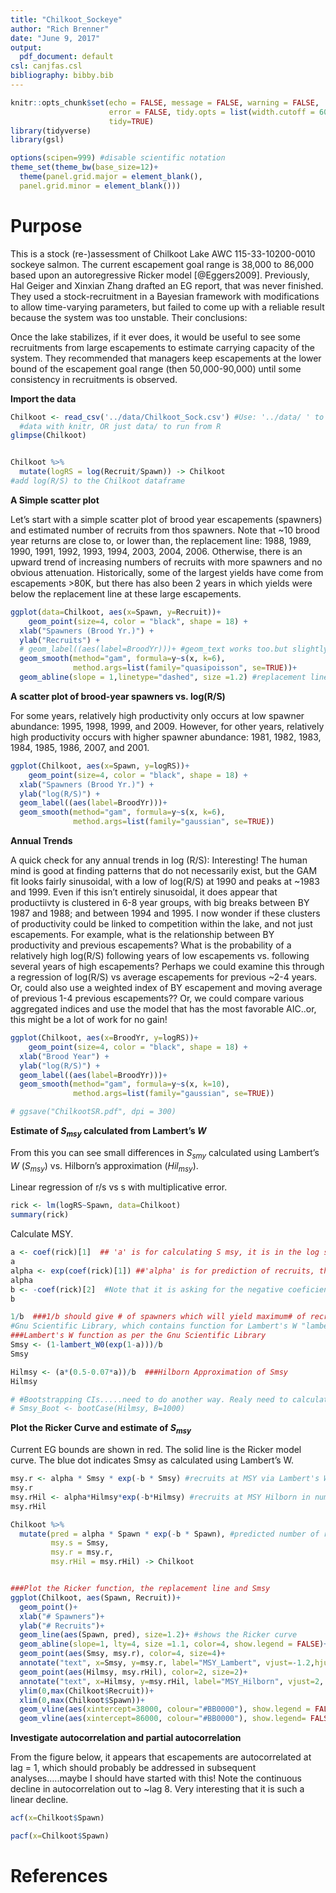 ```yaml
---
title: "Chilkoot_Sockeye"
author: "Rich Brenner"
date: "June 9, 2017"
output:
  pdf_document: default
csl: canjfas.csl
bibliography: bibby.bib
---
```


```r
knitr::opts_chunk$set(echo = FALSE, message = FALSE, warning = FALSE, 
                      error = FALSE, tidy.opts = list(width.cutoff = 60), 
                      tidy=TRUE)
library(tidyverse)
library(gsl)

options(scipen=999) #disable scientific notation
theme_set(theme_bw(base_size=12)+ 
  theme(panel.grid.major = element_blank(),
  panel.grid.minor = element_blank()))
```

# Purpose
This is a stock (re-)assessment of Chilkoot Lake AWC 115-33-10200-0010 sockeye salmon. The current escapement goal range is 38,000 to 86,000 based upon an autoregressive Ricker model [@Eggers2009]. Previously, Hal Geiger and Xinxian Zhang drafted an EG report, that was never finished. They used a stock-recruitment in a Bayesian framework with modifications to allow time-varying parameters, but failed to come up with a reliable result because the system was too unstable. Their conclusions:

Once the lake stabilizes, if it ever does, it would be useful to see some recruitments from large escapements to estimate carrying capacity of the system. They recommended that managers keep escapements at the lower bound of the escapement goal range (then 50,000-90,000) until some consistency in recruitments is observed.

**Import the data**

```r
Chilkoot <- read_csv('../data/Chilkoot_Sock.csv') #Use: '../data/ ' to grab 
  #data with knitr, OR just data/ to run from R
glimpse(Chilkoot)


Chilkoot %>% 
  mutate(logRS = log(Recruit/Spawn)) -> Chilkoot 
#add log(R/S) to the Chilkoot dataframe
```



**A Simple scatter plot**

Let's start with a simple scatter plot of brood year escapements (spawners) and estimated number of recruits from thos spawners. Note that ~10 brood year returns are close to, or lower than, the replacement line: 1988, 1989, 1990, 1991, 1992, 1993, 1994, 2003, 2004, 2006. Otherwise, there is an upward trend of increasing numbers of recruits with more spawners and no obvious attenuation. Historically, some of  the largest yields have come from escapements >80K, but there has also been 2 years in which yields were below the replacement line at these large escapements.

```r
ggplot(data=Chilkoot, aes(x=Spawn, y=Recruit))+
    geom_point(size=4, color = "black", shape = 18) +
  xlab("Spawners (Brood Yr.)") + 
  ylab("Recruits") +
  # geom_label((aes(label=BroodYr)))+ #geom_text works too.but slightly different.
  geom_smooth(method="gam", formula=y~s(x, k=6), 
              method.args=list(family="quasipoisson", se=TRUE))+
  geom_abline(slope = 1,linetype="dashed", size =1.2) #replacement line

```


**A scatter plot of brood-year spawners vs. log(R/S)**

For some years, relatively high productivity only occurs at low spawner abundance: 1995, 1998, 1999, and 2009. However, for other years, relatively high productivity occurs with higher spawner abundance: 1981, 1982, 1983, 1984, 1985, 1986, 2007, and 2001.

```r
ggplot(Chilkoot, aes(x=Spawn, y=logRS))+
    geom_point(size=4, color = "black", shape = 18) +
  xlab("Spawners (Brood Yr.)") + 
  ylab("log(R/S)") +
  geom_label((aes(label=BroodYr)))+ 
  geom_smooth(method="gam", formula=y~s(x, k=6), 
              method.args=list(family="gaussian", se=TRUE))
```



**Annual Trends**

A quick check for any annual trends in log (R/S): Interesting! The human mind is good at finding patterns that do not necessarily exist, but the GAM fit looks fairly sinusoidal, with a low of log(R/S) at 1990 and peaks at ~1983 and 1999. Even if this isn't entirely sinusoidal, it does appear that productiivty is clustered in 6-8 year groups, with big breaks between BY 1987 and 1988; and between 1994 and 1995. I now wonder if these clusters of productivity could be linked to competition within the lake, and not just escapements. For example, what is the relationship between BY productivity and previous escapements? What is the probability of a relatively high log(R/S) following years of low escapements vs. following several years of high escapements? Perhaps we could examine this through a regression of log(R/S) vs average escapements for previous ~2-4 years. Or, could also use a weighted index of BY escapement and moving average of previous 1-4 previous escapements?? Or, we could compare various aggregated indices and use the model that has the most favorable AIC..or, this might be a lot of work for no gain! 

```r
ggplot(Chilkoot, aes(x=BroodYr, y=logRS))+
    geom_point(size=4, color = "black", shape = 18) +
  xlab("Brood Year") + 
  ylab("log(R/S)") +
  geom_label((aes(label=BroodYr)))+ 
  geom_smooth(method="gam", formula=y~s(x, k=10), 
              method.args=list(family="gaussian", se=TRUE))

# ggsave("ChilkootSR.pdf", dpi = 300)
```


**Estimate of *S~msy~* calculated from Lambert's *W***

From this you can see small differences in *S~smy~* calculated using Lambert's *W* (*S~msy~*) vs. Hilborn's approximation (*Hil~msy~*).

Linear regression of r/s vs s with multiplicative error.

```r
rick <- lm(logRS~Spawn, data=Chilkoot) 
summary(rick)
```

Calculate MSY.

```r
a <- coef(rick)[1]  ## 'a' is for calculating S msy, it is in the log space
a
alpha <- exp(coef(rick)[1]) ##'alpha' is for prediction of recruits, this takes it from a log space to numbers of fish.
alpha
b <- -coef(rick)[2]  #Note that it is asking for the negative coeficient of the ricker function.
b

1/b  ###1/b should give # of spawners which will yield maximum# of recruits.
#Gnu Scientific Library, which contains function for Lambert's W "lambert_w0"
###Lambert's W function as per the Gnu Scientific Library
Smsy <- (1-lambert_W0(exp(1-a)))/b 
Smsy

Hilmsy <- (a*(0.5-0.07*a))/b  ###Hilborn Approximation of Smsy
Hilmsy

# #Bootstrapping CIs.....need to do another way. Realy need to calculate CIs for Smsy and then for the resulting Rmsy
# Smsy_Boot <- bootCase(Hilmsy, B=1000)
```


**Plot the Ricker Curve and estimate of *S~msy~***

Current EG bounds are shown in red. The solid line is the Ricker model curve. The blue dot indicates Smsy as calculated using Lambert's W.

```r
msy.r <- alpha * Smsy * exp(-b * Smsy) #recruits at MSY via Lambert's W in numbers of fish (no longer log space)
msy.r
msy.rHil <- alpha*Hilmsy*exp(-b*Hilmsy) #recruits at MSY Hilborn in numbers of fish (no longer log space)
msy.rHil

Chilkoot %>% 
  mutate(pred = alpha * Spawn * exp(-b * Spawn), #predicted number of recruits at observed numbers of spawners
         msy.s = Smsy,
         msy.r = msy.r,
         msy.rHil = msy.rHil) -> Chilkoot


###Plot the Ricker function, the replacement line and Smsy
ggplot(Chilkoot, aes(Spawn, Recruit))+
  geom_point()+
  xlab("# Spawners")+
  ylab("# Recruits")+
  geom_line(aes(Spawn, pred), size=1.2)+ #shows the Ricker curve
  geom_abline(slope=1, lty=4, size =1.1, color=4, show.legend = FALSE)+ #the 1:1 line
  geom_point(aes(Smsy, msy.r), color=4, size=4)+
  annotate("text", x=Smsy, y=msy.r, label="MSY_Lambert", vjust=-1.2,hjust=-.1, color=4)+ #label 'Lambert' Smsy
  geom_point(aes(Hilmsy, msy.rHil), color=2, size=2)+
  annotate("text", x=Hilmsy, y=msy.rHil, label="MSY_Hilborn", vjust=2, hjust=.7, color=2)+ #label Hilborn Smsy
  ylim(0,max(Chilkoot$Recruit))+
  xlim(0,max(Chilkoot$Spawn))+
  geom_vline(aes(xintercept=38000, colour="#BB0000"), show.legend = FALSE)+
  geom_vline(aes(xintercept=86000, colour="#BB0000"), show.legend= FALSE)
```


**Investigate autocorrelation and partial autocorrelation**

From the figure below, it appears that escapements are autocorrelated at lag = 1, which
should probably be addressed in subsequent analyses.....maybe I should have started
with this! Note the continuous decline in autocorrelation out to ~lag 8. Very interesting that it 
is such a linear decline.


```r
acf(x=Chilkoot$Spawn)

pacf(x=Chilkoot$Spawn)
```

# References
\setlength{\parindent}{-0.2in}
\setlength{\leftskip}{0.2in}
\setlength{\parskip}{8pt}
\noindent

